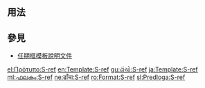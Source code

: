 <includeonly><!-- 在這裡加入模板的保護標識 --></includeonly><noinclude>{{template doc page viewed directly}}</noinclude>
<!-- 在本行下編輯模板說明 -->

== 用法 ==

== 參見 ==
* [[Template:任期框模板說明文件|任期框模板說明文件]]
<includeonly>
<!-- 本行下加入模板的分類 -->

<!-- 本行下加入模板的跨語言鏈接 -->
[[el:Πρότυπο:S-ref]]
[[en:Template:S-ref]]
[[gu:ઢાંચો:S-ref]]
[[ja:Template:S-ref]]
[[ml:ഫലകം:S-ref]]
[[ne:ढाँचा:S-ref]]
[[ro:Format:S-ref]]
[[sl:Predloga:S-ref]]
</includeonly>